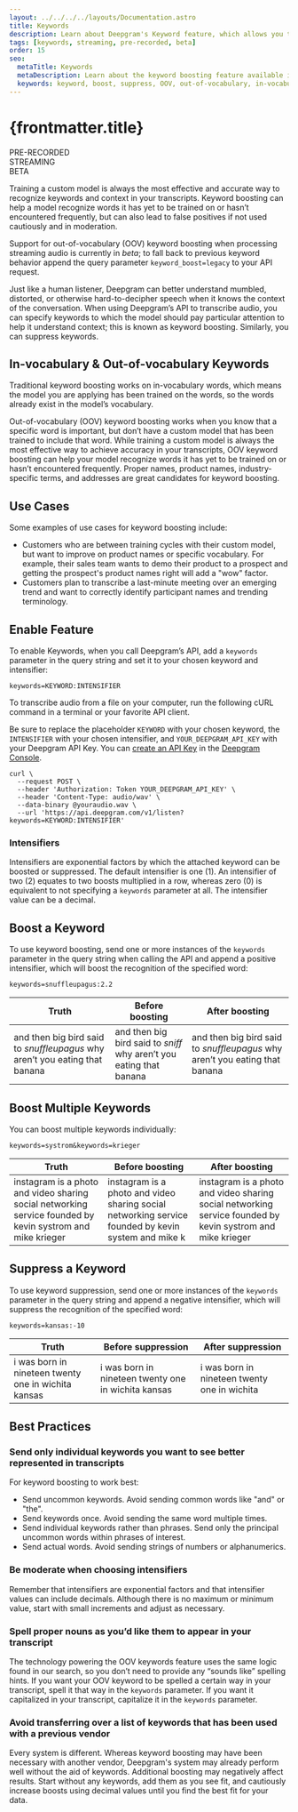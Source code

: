 ---
layout: ../../../../layouts/Documentation.astro
title: Keywords
description: Learn about Deepgram's Keyword feature, which allows you to boost or suppress Out-of-vocabulary (OOV) keywords in submitted audio.
tags: [keywords, streaming, pre-recorded, beta]
order: 15
seo:
  metaTitle: Keywords
  metaDescription: Learn about the keyword boosting feature available in Deepgram's API and understand how to use it to boost or suppress Out-of-vocabulary (OOV) keywords.
  keywords: keyword, boost, suppress, OOV, out-of-vocabulary, in-vocabulary, transcript, model, train
---

# {frontmatter.title}

<div class="badge">PRE-RECORDED</div>
<div class="badge">STREAMING</div>
<div class="badge">BETA</div>

<Alert type="warning">

Training a custom model is always the most effective and accurate way to recognize keywords and context in your transcripts. Keyword boosting can help a model recognize words it has yet to be trained on or hasn’t encountered frequently, but can also lead to false positives if not used cautiously and in moderation.

Support for out-of-vocabulary (OOV) keyword boosting when processing streaming audio is currently in _beta_; to fall back to previous keyword behavior append the query parameter `keyword_boost=legacy` to your API request.

</Alert>

Just like a human listener, Deepgram can better understand mumbled, distorted, or otherwise hard-to-decipher speech when it knows the context of the conversation. When using Deepgram’s API to transcribe audio, you can specify keywords to which the model should pay particular attention to help it understand context; this is known as keyword boosting. Similarly, you can suppress keywords.

## In-vocabulary & Out-of-vocabulary Keywords

Traditional keyword boosting works on in-vocabulary words, which means the model you are applying has been trained on the words, so the words already exist in the model’s vocabulary.

Out-of-vocabulary (OOV) keyword boosting works when you know that a specific word is important, but don’t have a custom model that has been trained to include that word. While training a custom model is always the most effective way to achieve accuracy in your transcripts, OOV keyword boosting can help your model recognize words it has yet to be trained on or hasn’t encountered frequently. Proper names, product names, industry-specific terms, and addresses are great candidates for keyword boosting.

## Use Cases

Some examples of use cases for keyword boosting include:

- Customers who are between training cycles with their custom model, but want to improve on product names or specific vocabulary. For example, their sales team wants to demo their product to a prospect and getting the prospect's product names right will add a "wow" factor.
- Customers plan to transcribe a last-minute meeting over an emerging trend and want to correctly identify participant names and trending terminology.

## Enable Feature

To enable Keywords, when you call Deepgram’s API, add a `keywords` parameter in the query string and set it to your chosen keyword and intensifier:

`keywords=KEYWORD:INTENSIFIER`

To transcribe audio from a file on your computer, run the following cURL command in a terminal or your favorite API client.

<Alert type="info">

Be sure to replace the placeholder `KEYWORD` with your chosen keyword, the `INTENSIFIER` with your chosen intensifier, and `YOUR_DEEPGRAM_API_KEY` with your Deepgram API Key. You can [create an API Key](/documentation/getting-started/authentication/#create-an-api-key) in the [Deepgram Console](https://console.deepgram.com).

</Alert>

<CodeGroup title="curl">

<CodeBlock label="curl" active>

```curl
curl \
  --request POST \
  --header 'Authorization: Token YOUR_DEEPGRAM_API_KEY' \
  --header 'Content-Type: audio/wav' \
  --data-binary @youraudio.wav \
  --url 'https://api.deepgram.com/v1/listen?keywords=KEYWORD:INTENSIFIER'
```

</CodeBlock>

</CodeGroup>

### Intensifiers

Intensifiers are exponential factors by which the attached keyword can be boosted or suppressed. The default intensifier is one (1). An intensifier of two (2) equates to two boosts multiplied in a row, whereas zero (0) is equivalent to not specifying a `keywords` parameter at all. The intensifier value can be a decimal.

## Boost a Keyword

To use keyword boosting, send one or more instances of the `keywords` parameter in the query string when calling the API and append a positive intensifier, which will boost the recognition of the specified word:

`keywords=snuffleupagus:2.2`

| Truth                                                                       | Before boosting                                                     | After boosting                                                              |
| --------------------------------------------------------------------------- | ------------------------------------------------------------------- | --------------------------------------------------------------------------- |
| and then big bird said to _snuffleupagus_ why aren’t you eating that banana | and then big bird said to _sniff_ why aren’t you eating that banana | and then big bird said to _snuffleupagus_ why aren’t you eating that banana |

## Boost Multiple Keywords

You can boost multiple keywords individually:

`keywords=systrom&keywords=krieger`

| Truth                                                                                                      | Before boosting                                                                                     | After boosting                                                                                             |
| ---------------------------------------------------------------------------------------------------------- | --------------------------------------------------------------------------------------------------- | ---------------------------------------------------------------------------------------------------------- |
| instagram is a photo and video sharing social networking service founded by kevin systrom and mike krieger | instagram is a photo and video sharing social networking service founded by kevin system and mike k | instagram is a photo and video sharing social networking service founded by kevin systrom and mike krieger |

## Suppress a Keyword

To use keyword suppression, send one or more instances of the `keywords` parameter in the query string and append a negative intensifier, which will suppress the recognition of the specified word:

`keywords=kansas:-10`

| Truth                                               | Before suppression                                  | After suppression                            |
| --------------------------------------------------- | --------------------------------------------------- | -------------------------------------------- |
| i was born in nineteen twenty one in wichita kansas | i was born in nineteen twenty one in wichita kansas | i was born in nineteen twenty one in wichita |

## Best Practices

### Send only individual keywords you want to see better represented in transcripts

For keyword boosting to work best:

- Send uncommon keywords. Avoid sending common words like "and" or "the".
- Send keywords once. Avoid sending the same word multiple times.
- Send individual keywords rather than phrases. Send only the principal uncommon words within phrases of interest.
- Send actual words. Avoid sending strings of numbers or alphanumerics.

### Be moderate when choosing intensifiers

Remember that intensifiers are exponential factors and that intensifier values can include decimals. Although there is no maximum or minimum value, start with small increments and adjust as necessary.

### Spell proper nouns as you’d like them to appear in your transcript

The technology powering the OOV keywords feature uses the same logic found in our search, so you don’t need to provide any “sounds like” spelling hints. If you want your OOV keyword to be spelled a certain way in your transcript, spell it that way in the `keywords` parameter. If you want it capitalized in your transcript, capitalize it in the `keywords` parameter.

### Avoid transferring over a list of keywords that has been used with a previous vendor

Every system is different. Whereas keyword boosting may have been necessary with another vendor, Deepgram's system may already perform well without the aid of keywords. Additional boosting may negatively affect results. Start without any keywords, add them as you see fit, and cautiously increase boosts using decimal values until you find the best fit for your data.
